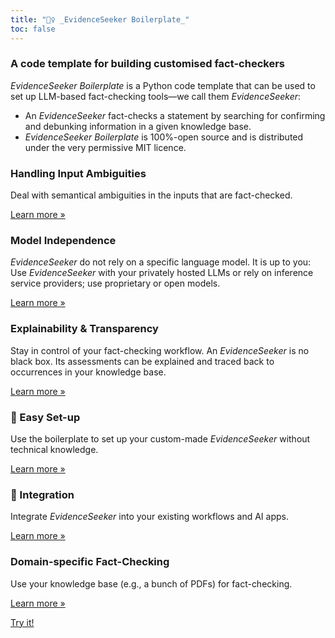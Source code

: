 ```yaml
---
title: "🕵️‍♀️ _EvidenceSeeker Boilerplate_"
toc: false
---
```


### A code template for building customised fact-checkers 

*EvidenceSeeker Boilerplate* is a Python code template that can be used to set up LLM-based fact-checking tools---we call them _EvidenceSeeker_:

+ An _EvidenceSeeker_ fact-checks a statement by searching for confirming and debunking information in a given knowledge base. 
+ _EvidenceSeeker Boilerplate_ is 100%-open source and is distributed under the very permissive MIT licence.

::: {.grid}

::: {.g-col-4}
### Handling Input Ambiguities

Deal with semantical ambiguities in the inputs that are fact-checked.

::: {.learn-more}
[Learn more »](workflow.qmd#input_ambiguities)
:::
:::


::: {.g-col-4}
### Model Independence
_EvidenceSeeker_ do not rely on a specific language model. It is up to you: Use _EvidenceSeeker_ with your privately hosted LLMs or rely on inference service providers; use proprietary or open models.

::: {.learn-more}
[Learn more »](./docs_configuration/advanced_configuration.qmd#models)
:::
:::

::: {.g-col-4}
### Explainability & Transparency
Stay in control of your fact-checking workflow. An _EvidenceSeeker_ is no black box. Its assessments can be explained and traced back to occurrences in your knowledge base.

::: {.learn-more}
[Learn more »](workflow.qmd#explainability)
:::
:::

::: {.g-col-4}
### 🚧 Easy Set-up
Use the boilerplate to set up your custom-made _EvidenceSeeker_ without technical knowledge.

::: {.learn-more}
[Learn more »](getting_started.qmd#set_up)
:::
:::

::: {.g-col-4}
### 🚧 Integration
Integrate _EvidenceSeeker_ into your existing workflows and AI apps. 

::: {.learn-more}
[Learn more »](getting_started.qmd#integration)
:::
:::

::: {.g-col-4}
### Domain-specific Fact-Checking
Use your knowledge base (e.g., a bunch of PDFs) for fact-checking.

::: {.learn-more}
[Learn more »](getting_started.qmd#building_index)
:::
:::


:::


::: {.content-block .py-1 .grid}
::: {.g-start-4 .g-col-6 .g-start-md-5 .g-col-md-3} 
[Try it!](getting_started.qmd){.btn-action-primary  .btn-action .btn .btn-lg .bg-primary .text-white .py-1 .px-4 .rounded-pill role="button"}

:::
:::
